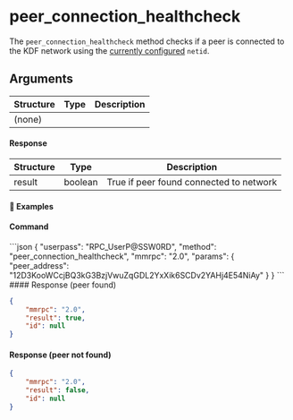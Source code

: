 
# peer\_connection\_healthcheck

The `peer_connection_healthcheck` method checks if a peer is connected to the KDF network using the [currently configured](/komodo-defi-framework/setup/configure-mm2-json/) `netid`.

## Arguments

| Structure | Type | Description |
| --------- | ---- | ----------- |
| (none)    |      |             |

#### Response

| Structure | Type    | Description                             |
| --------- | ------- | --------------------------------------- |
| result    | boolean | True if peer found connected to network |

#### 📌 Examples

#### Command

<CodeGroup title="" tag="POST" label="peer_connection_healthcheck" mm2MethodDecorate="true">
  ```json
  {
    "userpass": "RPC_UserP@SSW0RD",
    "method": "peer_connection_healthcheck",
    "mmrpc": "2.0",
    "params": {
      "peer_address": "12D3KooWCcjBQ3kG3BzjVwuZqGDL2YxXik6SCDv2YAHj4E54NiAy"
    }
  }
  ```
</CodeGroup>

<CollapsibleSection expandedText="Hide Response" collapsedText="Show Response">
  #### Response (peer found)

  ```json
  {
      "mmrpc": "2.0",
      "result": true,
      "id": null
  }
  ```

  #### Response (peer not found)

  ```json
  {
      "mmrpc": "2.0",
      "result": false,
      "id": null
  }
  ```
</CollapsibleSection>
